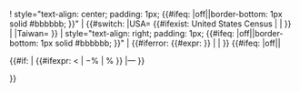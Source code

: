 <tr>
! style="text-align: center; padding: 1px; {{#ifeq: {{{shading}}}|off||border-bottom: 1px solid #bbbbbb; }}" | {{#switch: {{{type}}}
|USA= {{#ifexist: {{{1}}} United States Census | [[{{{1}}} United States Census|{{{1}}}]] | {{{1}}} }}
|{{{1}}}
|Taiwan= 
}}
| style="text-align: right; padding: 1px; {{#ifeq: {{{shading}}}|off||border-bottom: 1px solid #bbbbbb; }}" | {{#iferror: {{#expr: {{{2}}} }} | {{{2}}} | {{formatnum: {{{2}}} }} }}
{{#ifeq: {{{percentages}}}|off||
<td style="text-align: {{#if: {{both|{{{2|}}}|{{{3|}}}}} | right | center }}; padding: 1px; {{#ifeq: {{{shading}}}|off||border-bottom: 1px solid #bbbbbb; }}">{{#if: {{both|{{{2|}}}|{{{3|}}}}} |
{{#ifexpr: {{{2|0}}} < {{{3|0}}}
| −{{Decimals| -(100 * {{{2}}}/{{{3}}} - 100) | 1}}%
|  {{Decimals|  (100 * {{{2}}}/{{{3}}} - 100) | 1}}%
}}
|—
}}</td>
}}
</tr>